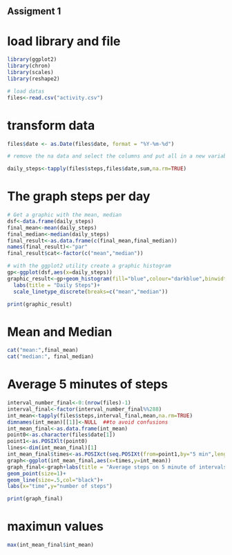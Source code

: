 ## Assigment 1

# load library and file

```r

library(ggplot2)
library(chron)
library(scales)
library(reshape2)

# load datas 
files<-read.csv("activity.csv")
```

# transform data

```r
files$date <- as.Date(files$date, format = "%Y-%m-%d")

# remove the na data and select the columns and put all in a new variable

daily_steps<-tapply(files$steps,files$date,sum,na.rm=TRUE)
```

#  The graph  steps per day

```r
# Get a graphic with the mean, median 
dsf<-data.frame(daily_steps)
final_mean<-mean(daily_steps)
final_median<-median(daily_steps)
final_result<-as.data.frame(c(final_mean,final_median))
names(final_result)<-"par"
final_result$cat<-factor(c("mean","median"))

# with the ggplot2 utility create a graphic histogram
gp<-ggplot(dsf,aes(x=daily_steps))
graphic_result<-gp+geom_histogram(fill="blue",colour="darkblue",binwidth=3000)+
  labs(title = "Daily Steps")+
  scale_linetype_discrete(breaks=c("mean","median")) 

```

```r
print(graphic_result)

```
# Mean and Median

```r
cat("mean:",final_mean)
cat("median:", final_median)

```
# Average 5 minutes of steps
```r
interval_number_final<-0:(nrow(files)-1)
interval_final<-factor(interval_number_final%%288)
int_mean<-tapply(files$steps,interval_final,mean,na.rm=TRUE)
dimnames(int_mean)[[1]]<-NULL  ##to avoid confusions
int_mean_final<-as.data.frame(int_mean)
point0<-as.character(files$date[1])
point1<-as.POSIXlt(point0)
lines<-dim(int_mean_final)[1]
int_mean_final$times<-as.POSIXct(seq.POSIXt(from=point1,by="5 min",length.out=lines))
graph<-ggplot(int_mean_final,aes(x=times,y=int_mean))
graph_final<-graph+labs(title = "Average steps on 5 minute of intervals")+
geom_point(size=1)+
geom_line(size=.5,col="black")+
labs(x="time",y="number of steps")
```

```r
print(graph_final)

```
# maximun values
```r
max(int_mean_final$int_mean)
```